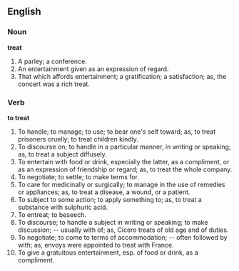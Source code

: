==English==

===Noun===

'''treat'''

#A parley; a conference.
#An entertainment given as an expression of regard.
#That which affords entertainment; a gratification; a satisfaction; as, the concert was a rich treat.

===Verb===

'''to treat'''

#To handle; to manage; to use; to bear one's self toward; as, to treat prisoners cruelly; to treat children kindly.
#To discourse on; to handle in a particular manner, in writing or speaking; as, to treat a subject diffusely.
#To entertain with food or drink, especially the latter, as a compliment, or as an expression of friendship or regard; as, to treat the whole company.
#To negotiate; to settle; to make terms for.
#To care for medicinally or surgically; to manage in the use of remedies or appliances; as, to treat a disease, a wound, or a patient.
#To subject to some action; to apply something to; as, to treat a substance with sulphuric acid.
#To entreat; to beseech.
#To discourse; to handle a subject in writing or speaking; to make discussion; -- usually with of; as, Cicero treats of old age and of duties.
#To negotiate; to come to terms of accommodation; -- often followed by with; as, envoys were appointed to treat with France.
#To give a gratuitous entertainment, esp. of food or drink, as a compliment.
